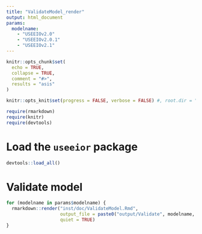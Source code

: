 ```yaml
---
title: "ValidateModel_render"
output: html_document
params:
  modelname:
    - "USEEIOv2.0"
    - "USEEIOv2.0.1"
    - "USEEIOv2.1"
---
```


```r
knitr::opts_chunk$set(
  echo = TRUE,
  collapse = TRUE,
  comment = "#>",
  results = "asis"
)

knitr::opts_knit$set(progress = FALSE, verbose = FALSE) #, root.dir = "../..")  # set as repo top level

require(rmarkdown)
require(knitr)
require(devtools)
```

# Load the `useeior` package
```r
devtools::load_all()
```

# Validate model
```r
for (modelname in params$modelname) {
  rmarkdown::render("inst/doc/ValidateModel.Rmd",
                    output_file = paste0("output/Validate", modelname, ".html"),
                    quiet = TRUE)
}
```
